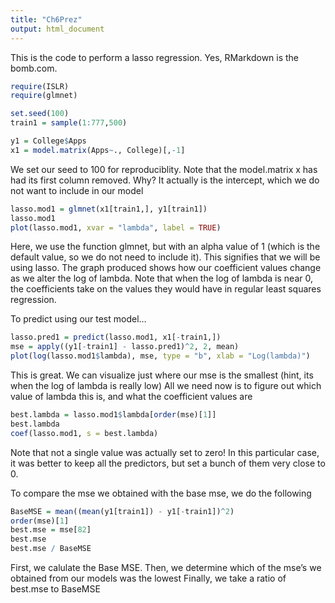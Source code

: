 ```yaml
---
title: "Ch6Prez"
output: html_document
---
```


This is the code to perform a lasso regression.
Yes, RMarkdown is the bomb.com.

```r
require(ISLR)
require(glmnet)

set.seed(100)
train1 = sample(1:777,500)

y1 = College$Apps
x1 = model.matrix(Apps~., College)[,-1]
```
We set our seed to 100 for reproduciblity. Note that the model.matrix x has had its first column removed. Why? It actually is the intercept, which we do not want to include in our model

```r
lasso.mod1 = glmnet(x1[train1,], y1[train1])
lasso.mod1
plot(lasso.mod1, xvar = "lambda", label = TRUE)
```
Here, we use the function glmnet, but with an alpha value of 1 (which is the default value, so we do not need to include it). This signifies that we will be using lasso.
The graph produced shows how our coefficient values change as we alter the log of lambda. Note that when the log of lambda is near 0, the coefficients take on the values they would have in regular least squares regression.

To predict using our test model...
```r
lasso.pred1 = predict(lasso.mod1, x1[-train1,])
mse = apply((y1[-train1] - lasso.pred1)^2, 2, mean)
plot(log(lasso.mod1$lambda), mse, type = "b", xlab = "Log(lambda)")
```
This is great. We can visualize just where our mse is the smallest (hint, its when the log of lambda is really low)
All we need now is to figure out which value of lambda this is, and what the coefficient values are
```r
best.lambda = lasso.mod1$lambda[order(mse)[1]]
best.lambda
coef(lasso.mod1, s = best.lambda)
```
Note that not a single value was actually set to zero! In this particular case, it was better to keep all the predictors, but set a bunch of them very close to 0.

To compare the mse we obtained with the base mse, we do the following
```r
BaseMSE = mean((mean(y1[train1]) - y1[-train1])^2)
order(mse)[1]
best.mse = mse[82]
best.mse
best.mse / BaseMSE
```
First, we calulate the Base MSE. Then, we determine which of the mse's we obtained from our models was the lowest
Finally, we take a ratio of best.mse to BaseMSE